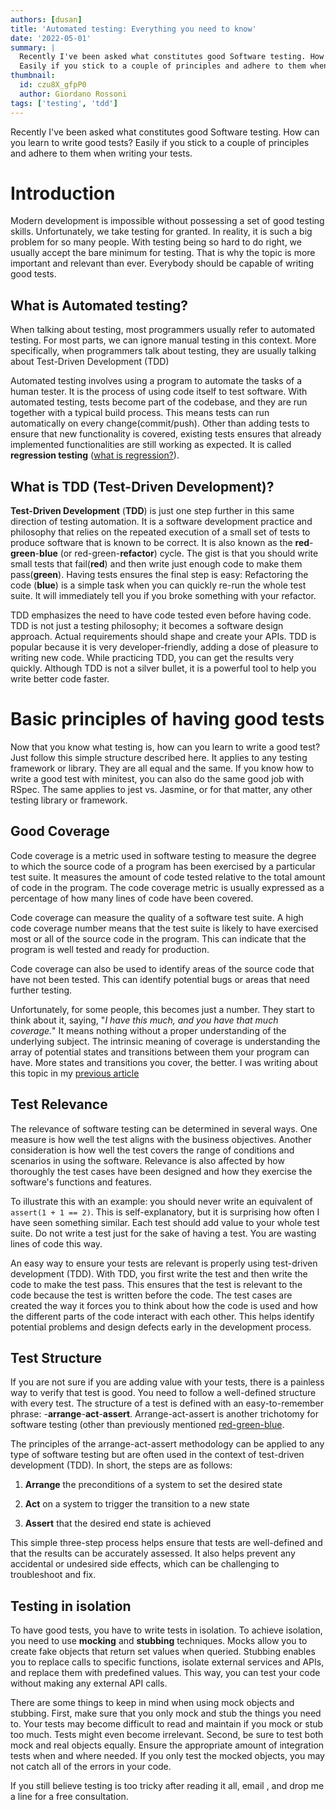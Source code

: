 ```yaml
---
authors: [dusan]
title: 'Automated testing: Everything you need to know'
date: '2022-05-01'
summary: |
  Recently I've been asked what constitutes good Software testing. How can you learn to write good tests?
  Easily if you stick to a couple of principles and adhere to them when writing your tests.
thumbnail:
  id: czu8X_gfpP0
  author: Giordano Rossoni
tags: ['testing', 'tdd']
---
```



<TOCInline toc={props.toc} indentDepth={2} asDisclosure />

Recently I've been asked what constitutes good Software testing. How can you learn to write good tests?
Easily if you stick to a couple of principles and adhere to them when writing your tests.

# Introduction

Modern development is impossible without possessing a set of good testing skills. Unfortunately, we take testing for granted.
In reality, it is such a big problem for so many people. With testing being so hard to do right,
we usually accept the bare minimum for testing. That is why the topic is more important and relevant than ever.
Everybody should be capable of writing good tests.

## What is Automated testing?

When talking about testing, most programmers usually refer to automated testing. For most parts, we can ignore manual testing
in this context. More specifically, when programmers talk about testing, they are usually talking about Test-Driven Development (TDD)

Automated testing involves using a program to automate the tasks of a human tester. It is the process of using code itself
to test software. With automated testing, tests become part of the codebase, and they are run together with a typical build
process. This means tests can run automatically on every change(commit/push). Other than adding tests to ensure that new
functionality is covered, existing tests ensures that already implemented functionalities are still working as expected.
It is called **regression testing** ([what is regression?](https://en.wikipedia.org/wiki/Software_regression)).

## What is TDD (Test-Driven Development)?

**Test-Driven Development** (**TDD**) is just one step further in this same direction of testing automation. It is a software
development practice and philosophy that relies on the repeated execution of a small set of tests to produce software
that is known to be correct. It is also known as the **red**-**green**-**blue** (or red-green-**refactor**) cycle. The gist is that
you should write small tests that fail(**red**) and then write just enough code to make them pass(**green**). Having tests
ensures the final step is easy: Refactoring the code (**blue**) is a simple task when you can quickly re-run the whole
test suite. It will immediately tell you if you broke something with your refactor.

TDD emphasizes the need to have code tested even before having code. TDD is not just a testing philosophy; it becomes
a software design approach. Actual requirements should shape and create your APIs. TDD is popular because it
is very developer-friendly, adding a dose of pleasure to writing new code. While practicing TDD,
you can get the results very quickly. Although TDD is not a silver bullet, it is a powerful tool to help you write better code faster.

# Basic principles of having good tests

Now that you know what testing is, how can you learn to write a good test? Just follow this simple structure described here.
It applies to any testing framework or library. They are all equal and the same. If you know how to write a good test with minitest,
you can also do the same good job with RSpec. The same applies to jest vs. Jasmine, or for that matter, any other testing library or framework.

## Good Coverage

Code coverage is a metric used in software testing to measure the degree to which the source code of a program has been exercised
by a particular test suite. It measures the amount of code tested relative to the total amount of code in the program. The code
coverage metric is usually expressed as a percentage of how many lines of code have been covered.

Code coverage can measure the quality of a software test suite. A high code coverage number means that the test suite is
likely to have exercised most or all of the source code in the program. This can indicate that the program is well tested and
ready for production.

Code coverage can also be used to identify areas of the source code that have not been tested.
This can identify potential bugs or areas that need further testing.

Unfortunately, for some people, this becomes just a number. They start to think about it, saying,
"_I have this much, and you have that much coverage._" It means nothing without a proper understanding of the underlying subject.
The intrinsic meaning of coverage is understanding the array of potential states and transitions between them your program can have.
More states and transitions you cover, the better. I was writing about this topic in my [previous article](/blog/2022-04-25-feature-flags-the-good-and-bad#extreme-complexity)

## Test Relevance

The relevance of software testing can be determined in several ways. One measure is how well the test aligns with the business
objectives. Another consideration is how well the test covers the range of conditions and scenarios in using the software.
Relevance is also affected by how thoroughly the test cases have been designed and how they exercise the software's functions and
features.

To illustrate this with an example: you should never write an equivalent of `assert(1 + 1 == 2)`. This is self-explanatory,
but it is surprising how often I have seen something similar. Each test should add value to your whole test suite.
Do not write a test just for the sake of having a test. You are wasting lines of code this way.

An easy way to ensure your tests are relevant is properly using test-driven development (TDD). With TDD, you first write the test
and then write the code to make the test pass. This ensures that the test is relevant to the code because the test is written
before the code. The test cases are created the way it forces you to think about how the code is used and how the different
parts of the code interact with each other. This helps identify potential problems and design defects early in the development process.

## Test Structure

If you are not sure if you are adding value with your tests, there is a painless way to verify that test is good. You need
to follow a well-defined structure with every test. The structure of a test is defined with an easy-to-remember phrase: -**arrange**-**act**-**assert**.
Arrange-act-assert is another trichotomy for software testing (other than previously mentioned [red-green-blue](#what-is-tdd-test-driven-development).

The principles of the arrange-act-assert methodology can be applied to any type of software testing but are often used in the context
of test-driven development (TDD). In short, the steps are as follows:

1. **Arrange** the preconditions of a system to set the desired state

2. **Act** on a system to trigger the transition to a new state

3. **Assert** that the desired end state is achieved

This simple three-step process helps ensure that tests are well-defined and that the results can be accurately assessed.
It also helps prevent any accidental or undesired side effects, which can be challenging to troubleshoot and fix.

## Testing in isolation

To have good tests, you have to write tests in isolation. To achieve isolation, you need to use **mocking** and **stubbing** techniques.
Mocks allow you to create fake objects that return set values when queried. Stubbing enables you to replace calls to specific
functions, isolate external services and APIs, and replace them with predefined values. This way, you can test your code without
making any external API calls.

There are some things to keep in mind when using mock objects and stubbing. First, make sure that you only mock and
stub the things you need to. Your tests may become difficult to read and maintain if you mock or stub too much. Tests might
even become irrelevant. Second, be sure to test both mock and real objects equally. Ensure the appropriate amount of integration
tests when and where needed. If you only test the mocked objects, you may not catch all of the errors in your code.

If you still believe testing is too tricky after reading it all, email <Mailto email="me@netoff.dev" className="link" />,
and drop me a line for a free consultation.
